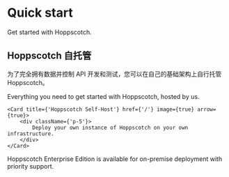 # Quick start

Get started with Hoppscotch.

## Hoppscotch 自托管

为了完全拥有数据并控制 API 开发和测试，您可以在自己的基础架构上自行托管 Hoppscotch。


<Cards>
    <Card title={'Hoppscotch Cloud'} href={'/'} image={true} arrow={true}>
        <div className={'p-5'}>
            Everything you need to get started with Hoppscotch, hosted by us.
        </div>
    </Card>

    <Card title={'Hoppscotch Self-Host'} href={'/'} image={true} arrow={true}>
        <div className={'p-5'}>
            Deploy your own instance of Hoppscotch on your own infrastructure.
        </div>
    </Card>

</Cards>


<Callout type="info" emoji="ℹ️">
    Hoppscotch Enterprise Edition is available for on-premise deployment with priority support.
</Callout>